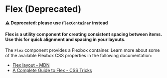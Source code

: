 
# Flex (Deprecated)

<b>⚠️ Deprecated: please use <code>FlexContainer</code> instead</b>

<h4>
  Flex is a utility component for creating consistent spacing between items. Use this for quick alignment and spacing in your layouts.
</h4>

The <code>Flex</code> component provides a Flexbox container. Learn more about some of the available 
Flexbox CSS properties in the following documentation:

<ul>
  <li><a href='https://developer.mozilla.org/en-US/docs/Learn/CSS/CSS_layout/Flexbox'>Flex layout - MDN</a></li>
  <li><a href='https://css-tricks.com/snippets/css/a-guide-to-flexbox/'>A Complete Guide to Flex - CSS Tricks</a></li>
</ul>

<Canvas of={ComponentStories.Default} />
